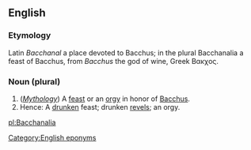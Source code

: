 ==English==

===Etymology===
Latin ''Bacchanal'' a place devoted to Bacchus; in the plural Bacchanalia a feast of Bacchus, from ''Bacchus'' the god of wine, Greek &Beta;&alpha;&kappa;&chi;&omicron;&sigmaf;.

===Noun (plural)===
#(''[[Mythology]]'') A [[feast]] or an [[orgy]] in honor of [[Bacchus]].
#Hence: A [[drunken]] feast; drunken [[revel]]s; an orgy.

[[Category:English eponyms]]
[[pl:Bacchanalia]]